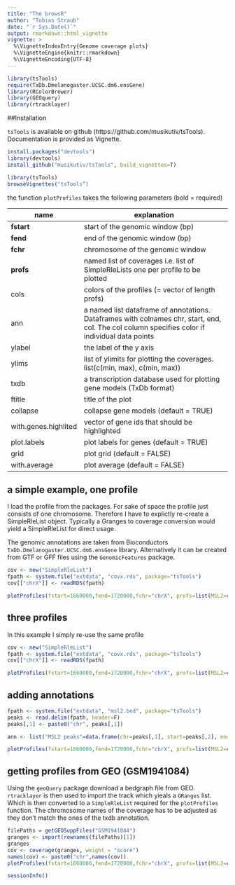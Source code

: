 ```yaml
---
title: "The browsR"
author: "Tobias Straub"
date: "`r Sys.Date()`"
output: rmarkdown::html_vignette
vignette: >
  %\VignetteIndexEntry{Genome coverage plots}
  %\VignetteEngine{knitr::rmarkdown}
  %\VignetteEncoding{UTF-8}
---
```

```r
library(tsTools)
require(TxDb.Dmelanogaster.UCSC.dm6.ensGene)
library(RColorBrewer)
library(GEOquery)
library(rtracklayer)
```

##Installation

`tsTools` is available on github (https://github.com/musikutiv/tsTools). Documentation is provided as Vignette.

```r
install.packages("devtools")
library(devtools)
install_github("musikutiv/tsTools", build_vignettes=T)

library(tsTools)
browseVignettes("tsTools”)
```



the function `plotProfiles` takes the following parameters (bold = required)

| name | explanation |
|------------|---------------------------------------------------------------------------------|
**fstart** | start of the genomic window (bp)
**fend** | end of the genomic window (bp)
**fchr** | chromosome of the genomic window
**profs** | named list of coverages i.e. list of SimpleRleLists one per profile to be plotted
cols | colors of the profiles (= vector of length profs)
ann | a named list dataframe of annotations. Dataframes with colnames chr, start, end, col. The col column specifies color if individual data points
ylabel | the label of the y axis
ylims | list of ylimits for plotting the coverages. list(c(min, max), c(min, max))
txdb | a transcription database used for plotting gene models (TxDb format)
ftitle | title of the plot
collapse | collapse gene models (default = TRUE)
with.genes.highlited | vector of gene ids that should be highlighted
plot.labels | plot labels for genes (default = TRUE)
grid | plot grid (default = FALSE)
with.average | plot average (default = FALSE)

## a simple example, one profile

I load the profile from the packages. For sake of space the profile just consists of one chromosome. Therefore I have to explictly re-create a SimpleRleList object. Typically a Granges to coverage conversion would yield a SimpleRleList for direct usage.

The genomic annotations are taken from Bioconductors `TxDb.Dmelanogaster.UCSC.dm6.ensGene` library. Alternatively it can be created from GTF or GFF files using the `GenomicFeatures` package.

```r

cov <- new("SimpleRleList")
fpath <- system.file("extdata", "covx.rds", package="tsTools")
cov[["chrX"]] <- readRDS(fpath)

plotProfiles(fstart=1660000,fend=1720000,fchr="chrX", profs=list(MSL2=cov), cols=c("red"),txdb=TxDb.Dmelanogaster.UCSC.dm6.ensGene)

```

## three profiles

In this example I simply re-use the same profile

```r

cov <- new("SimpleRleList")
fpath <- system.file("extdata", "covx.rds", package="tsTools")
cov[["chrX"]] <- readRDS(fpath)

plotProfiles(fstart=1660000,fend=1720000,fchr="chrX", profs=list(MSL2=cov, MSL3=cov, MSL4=cov), cols=brewer.pal(3, "Set1"),txdb=TxDb.Dmelanogaster.UCSC.dm6.ensGene)

```

## adding annotations

```r
fpath <- system.file("extdata", "msl2.bed", package="tsTools")
peaks <- read.delim(fpath, header=F)
peaks[,1] <- paste0("chr", peaks[,1])

ann <- list("MSL2 peaks"=data.frame(chr=peaks[,1], start=peaks[,2], end=peaks[,3], col=c("blue")))

plotProfiles(fstart=1660000,fend=1720000,fchr="chrX", profs=list(MSL2=cov), cols=c("red"),txdb=TxDb.Dmelanogaster.UCSC.dm6.ensGene, ann=ann)
```

## getting profiles from GEO (GSM1941084)

Using the `geoQuery` package download a bedgraph file from GEO. `rtracklayer` is then used to import the track which yieals a `GRanges` list. Which is then converted to a `SimpleRleList` required for the `plotProfiles` function. The chromosome names of the coverage has to be adjusted as they don't match the ones of the txdb annotation. 

```r
filePaths = getGEOSuppFiles("GSM1941084")
granges <- import(rownames(filePaths)[1])
granges
cov <- coverage(granges, weight = "score")
names(cov) <- paste0("chr",names(cov))
plotProfiles(fstart=1660000,fend=1720000,fchr="chrX", profs=list(MSL2=cov), cols=c("red"),txdb=TxDb.Dmelanogaster.UCSC.dm6.ensGene, ann=ann)
```


```r
sessionInfo()
```

